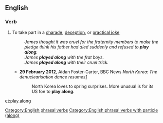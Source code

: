 ==English==

===Verb===
{{head|en|verb|to [[play]] [[along]]}}

# {{context|idiomatic|lang=en}} To take part in a [[charade]], [[deception]], or [[practical joke]]
#: ''James thought it was cruel for the fraternity members to make the pledge think his father had died suddenly and refused to '''play along'''.''
#: ''James '''played along''' with the frat boys.''
#: ''James '''played along''' with their cruel trick.''
#* '''29 February 2012''', Aidan Foster-Carter, BBC News ''North Korea: The denuclearisation dance resumes''[http://www.bbc.co.uk/news/world-asia-17213948]
#*: North Korea loves to spring surprises. More unusual is for its US foe to '''play along'''.

[[Category:English phrasal verbs]]
[[Category:English phrasal verbs with particle (along)]]

[[et:play along]]
